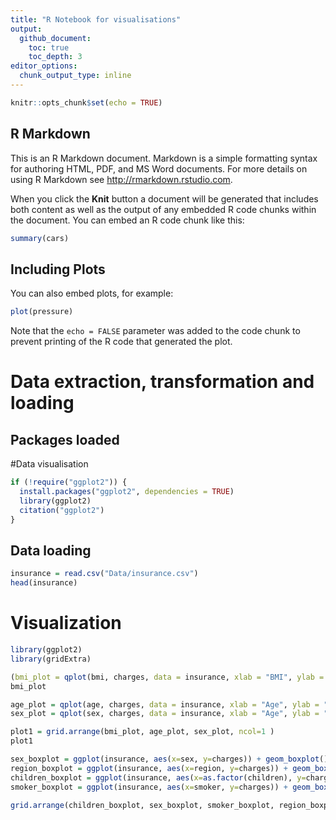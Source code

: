 ```yaml
---
title: "R Notebook for visualisations"
output: 
  github_document:
    toc: true
    toc_depth: 3
editor_options: 
  chunk_output_type: inline
---
```


```r
knitr::opts_chunk$set(echo = TRUE)
```

## R Markdown

This is an R Markdown document. Markdown is a simple formatting syntax for authoring HTML, PDF, and MS Word documents. For more details on using R Markdown see <http://rmarkdown.rstudio.com>.

When you click the **Knit** button a document will be generated that includes both content as well as the output of any embedded R code chunks within the document. You can embed an R code chunk like this:

```r
summary(cars)
```

## Including Plots

You can also embed plots, for example:

```r
plot(pressure)
```

Note that the `echo = FALSE` parameter was added to the code chunk to prevent printing of the R code that generated the plot.


# Data extraction, transformation and loading

## Packages loaded

#Data visualisation
```r
if (!require("ggplot2")) {
  install.packages("ggplot2", dependencies = TRUE)
  library(ggplot2)
  citation("ggplot2")
}
```

## Data loading
```r
insurance = read.csv("Data/insurance.csv")
head(insurance)
```

# Visualization
```r
library(ggplot2)
library(gridExtra)

(bmi_plot = qplot(bmi, charges, data = insurance, xlab = "BMI", ylab = "Charges") + geom_vline(xintercept = 18.5, color = "red") + geom_vline(xintercept = 24.9, color = "red"))
bmi_plot
```

```r
age_plot = qplot(age, charges, data = insurance, xlab = "Age", ylab = "Charges", col = sex)
sex_plot = qplot(sex, charges, data = insurance, xlab = "Age", ylab = "Charges")

plot1 = grid.arrange(bmi_plot, age_plot, sex_plot, ncol=1 )
plot1
```



```r
sex_boxplot = ggplot(insurance, aes(x=sex, y=charges)) + geom_boxplot()
region_boxplot = ggplot(insurance, aes(x=region, y=charges)) + geom_boxplot() + theme(axis.text.x = element_text(angle = 90, hjust = 1))
children_boxplot = ggplot(insurance, aes(x=as.factor(children), y=charges)) + geom_boxplot() + labs(x="# of children")
smoker_boxplot = ggplot(insurance, aes(x=smoker, y=charges)) + geom_boxplot()

grid.arrange(children_boxplot, sex_boxplot, smoker_boxplot, region_boxplot, ncol=2 )
```


